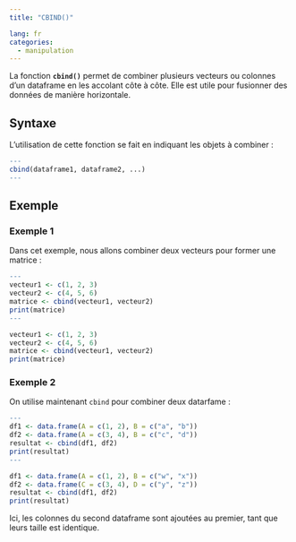 ```yaml
---
title: "CBIND()"

lang: fr
categories:
  - manipulation
---
```


La fonction **`cbind()`** permet de combiner plusieurs vecteurs ou colonnes d’un dataframe en les accolant côte à côte. Elle est utile pour fusionner des données de manière horizontale. 

## Syntaxe

L’utilisation de cette fonction se fait en indiquant les objets à combiner :

``` r
---
cbind(dataframe1, dataframe2, ...)
---
```

## Exemple

### Exemple 1

Dans cet exemple, nous allons combiner deux vecteurs pour former une matrice :

``` r
---
vecteur1 <- c(1, 2, 3)
vecteur2 <- c(4, 5, 6)
matrice <- cbind(vecteur1, vecteur2)
print(matrice)
---
```

```r
vecteur1 <- c(1, 2, 3)
vecteur2 <- c(4, 5, 6)
matrice <- cbind(vecteur1, vecteur2)
print(matrice)
```

### Exemple 2

On utilise maintenant `cbind` pour combiner deux datarfame :

``` r
---
df1 <- data.frame(A = c(1, 2), B = c("a", "b"))
df2 <- data.frame(A = c(3, 4), B = c("c", "d"))
resultat <- cbind(df1, df2)
print(resultat)
---
```

```r
df1 <- data.frame(A = c(1, 2), B = c("w", "x"))
df2 <- data.frame(C = c(3, 4), D = c("y", "z"))
resultat <- cbind(df1, df2)
print(resultat)
```

Ici, les colonnes du second dataframe sont ajoutées au premier, tant que leurs taille est identique.